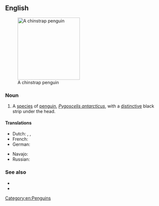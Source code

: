 ==English==
[[Image:Manchot 04.jpg|200px|thumb|right|A chinstrap penguin]]

===Noun===
{{en-noun}}

# A [[species]] of [[penguin]], ''[[Pygoscelis antarcticus]]'', with a [[distinctive]] black strip under the head.

====Translations====
{{trans-top|''Pygoscelis antarcticus''}}
* Dutch: {{t|nl|stormbandpinguïn|m}}, {{t|nl|kinbandpinguïn|m}}, {{t|nl|keelbandpinguïn|m}}
* French: {{t+|fr|manchot à jugulaire|m}}
* German: {{t|de|Zügelpinguin|m}}
{{trans-mid}}
* Navajo: {{t|nv|tsídii naʼałkʼaiʼí bizééʼ łigaaígíí}}
* Russian: {{t|ru|антаркти́ческий пингви́н|m}}
{{trans-bottom}}

===See also===
* {{pedia}}
* {{specieslite|Pygoscelis antarcticus}}
[[Category:en:Penguins]]